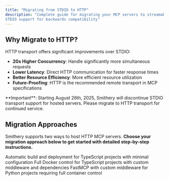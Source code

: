 ```yaml
---
title: "Migrating from STDIO to HTTP"
description: "Complete guide for migrating your MCP servers to streamable HTTP transport, with 
STDIO support for backwards compatibility"
---
```


## Why Migrate to HTTP?

HTTP transport offers significant improvements over STDIO:

- **20x Higher Concurrency**: Handle significantly more simultaneous requests
- **Lower Latency**: Direct HTTP communication for faster response times  
- **Better Resource Efficiency**: More efficient resource utilization
- **Future-Proofing**: HTTP is the recommended remote transport in MCP specifications

<Note>
**Important**: Starting August 26th, 2025, Smithery will discontinue STDIO transport support for hosted servers. Please migrate to HTTP transport for continued service.
</Note>

## Migration Approaches

Smithery supports two ways to host HTTP MCP servers. **Choose your migration approach below to get started with detailed step-by-step instructions.**

<CardGroup cols={2}>
  <Card
    title="TypeScript with Smithery CLI"
    icon="code"
    href="/migrations/typescript-with-smithery-cli"
  >
    Automatic build and deployment for TypeScript projects with minimal configuration
  </Card>
  <Card
    title="TypeScript Custom Container"
    icon="code"
    href="/migrations/typescript-custom-container"
  >
    Full Docker control for TypeScript projects with custom middleware and dependencies
  </Card>
  <Card
    title="Python Custom Container"
    icon="python"
    href="/migrations/python-custom-container"
  >
    FastMCP with custom middleware for Python projects requiring full container control
  </Card>
</CardGroup>